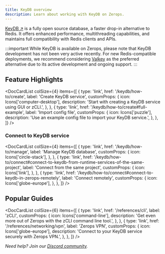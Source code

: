 ```yaml
---
title: KeyDB overview
description: Learn about working with KeyDB on Zerops.
---
```



[KeyDB ↗](https://docs.keydb.dev/) is a fully open source database, a faster drop-in alternative to Redis. It offers enhanced performance, multithreading capabilities, and maintains full compatibility with Redis clients and APIs.

:::important
While KeyDB is available on Zerops, please note that KeyDB development has not been very active recently. For new Redis-compatible deployments, we recommend considering [Valkey](/valkey/overview) as the preferred alternative due to its active development and ongoing support.
:::

## Feature Highlights

<DocCardList
  colSize={4}
  items={[
    {
      type: 'link',
      href: '/keydb/how-to/create',
      label: 'Create KeyDB service',
      customProps: {
        icon: Icons['computer-desktop'],
        description:
          'Start with creating a KeyDB service using GUI or zCLI.',
      },
    },
    {
      type: 'link',
      href: '/keydb/how-to/create#full-example',
      label: 'Import config file',
      customProps: {
        icon: Icons['puzzle'],
        description: 'Use an example config file to import your KeyDB service.',
      },
    },
  ]}
/>

### Connect to KeyDB service

<DocCardList
  colSize={4}
  items={[
    {
      type: 'link',
      href: '/keydb/how-to/manage',
      label: 'Manage KeyDB database',
      customProps: {
        icon: Icons['circle-stack'],
      },
    },
    {
      type: 'link',
      href: '/keydb/how-to/connect#connect-to-keydb-from-runtime-services-of-the-same-project',
      label: 'Connect from the same project',
      customProps: {
        icon: Icons['link'],
      },
    },
    {
      type: 'link',
      href: '/keydb/how-to/connect#connect-to-keydb-in-zerops-remotely',
      label: 'Connect remotely',
      customProps: {
        icon: Icons['globe-europe'],
      },
    },
  ]}
/>

## Popular Guides

<DocCardList
  colSize={6}
  items={[
    {
      type: 'link',
      href: '/references/cli',
      label: 'zCLI',
      customProps: {
        icon: Icons['command-line'],
        description:
          'Get even more out of Zerops with the zCLI command line tool.',
      },
    },
    {
      type: 'link',
      href: '/references/networking/vpn',
      label: 'Zerops VPN',
      customProps: {
        icon: Icons['globe-europe'],
        description: 'Connect to your KeyDB service securely with Zerops VPN.',
      },
    },
  ]}
/>

*Need help? Join our [Discord community](https://discord.gg/zeropsio).*